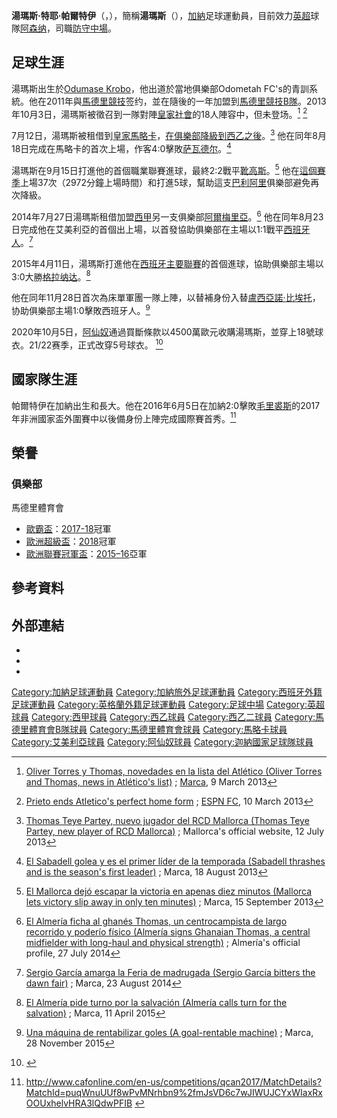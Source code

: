 {{NoteTA
|G1=laliga
|G2=football
|G3=UEFA
|T=zh-hans:托马斯·帕尔特伊; zh-tw:湯瑪斯·帕爾特伊; zh-hk:湯馬士·柏迪;
|1=zh-hans:托马斯·特耶·帕尔特伊;zh-hk:湯馬士·泰耶·柏迪;zh-tw:湯瑪斯·泰耶·帕爾特伊;
|2=zh-hans:帕尔特伊;zh-hk:柏迪;zh-tw:帕爾特伊;
|3=zh-hans:托马斯;zh-hk:湯馬士;zh-tw:湯瑪斯;
}}
{{Infobox football biography
| name = 湯瑪斯·帕爾特伊<br />''Thomas Partey''
| image = ATL-Madrid-Lokomotiv001-Thomas (cropped).jpg
| nickname = 派對
| fullname = Thomas Teye Partey
| birth_date = {{birth date and age|1993|6|13|df=y}}
| birth_place = {{GHA}}{{tsl|en|Odumase Krobo|奧杜馬瑟克羅博}}
| height = {{convert|1.85|m|ftin|0|abbr=on}}
| position = [[中場#防守中場|防守中場]]
| currentclub = [[阿仙奴|阿仙奴]] 
| clubnumber = 5
| youthyears1 = | youthclubs1 = Odometah FC
| youthyears2 = 2011–2012 | youthclubs2 = [[马德里竞技俱乐部|马德里竞技]] 
| years1 = 2013–2015
| clubs1 = [[馬德里競技俱樂部B隊|馬德里競技B隊]]
| caps1 = 28
| goals1 = 3
| years2 = 2013–2014
| clubs2 = → [[皇家馬略卡體育會|皇家馬略卡]]（租借）
| caps2 = 37
| goals2 = 5
| years3 = 2014–2015
| clubs3 = → [[阿爾梅里亞體育會|阿爾梅里亞]]（租借）
| caps3 = 31
| goals3 = 4
| years4 = 2015–2020
| clubs4 = [[马德里竞技俱乐部|马德里竞技]]
| caps4 = 132
| goals4 = 12
| years5 = 2020–
| clubs5 = [[阿仙奴|阿仙奴]]
| caps5 = 45
| goals5 = 2
| nationalyears1 = 2016–
| nationalteam1 = [[加納國家足球隊|加納]]
| nationalcaps1 = 34
| nationalgoals1 = 12
| pcupdate = 2021年10月22日
| ntupdate = 2021年10月12日
}}

'''湯瑪斯·特耶·帕爾特伊'''（{{lang-en|Thomas Teye Partey}}，{{bd|1993年|6月13日|catIdx=Partey ,Thomas}}），簡稱'''湯瑪斯'''（{{lang-en|Thomas}}），[[加纳|加納]]足球運動員，目前效力[[英超|英超]]球隊[[阿森纳足球俱乐部|阿森纳]]，司職[[中場#防守中場|防守中場]]。

==足球生涯==
湯瑪斯出生於[[Odumase_Krobo|Odumase Krobo]]，他出道於當地俱樂部Odometah FC's的青訓系統。他在2011年與[[馬德里競技足球俱樂部|馬德里競技]]签约，並在隨後的一年加盟到[[馬德里競技俱樂部B隊|馬德里競技B隊]]。2013年10月3日，湯瑪斯被徵召到一隊對陣[[皇家社會|皇家社會]]的18人陣容中，但未登场。<ref>{{es}}[http://www.marca.com/2013/03/09/futbol/equipos/atletico/1362835894.html Oliver Torres y Thomas, novedades en la lista del Atlético (Oliver Torres and Thomas, news in Atlético's list)] {{Wayback|url=http://www.marca.com/2013/03/09/futbol/equipos/atletico/1362835894.html |date=20160303221202 }}; [[Marca_(newspaper)|Marca]], 9 March 2013</ref> <ref>{{en}}[http://espnfc.com/en/report/348268/report.html?soccernet=true&cc=3888 Prieto ends Atletico's perfect home form] {{webarchive|url=https://archive.is/20130824040156/http://espnfc.com/en/report/348268/report.html?soccernet=true&cc=3888 |date=2013-08-24 }}; [[ESPN_FC|ESPN FC]], 10 March 2013</ref>

7月12日，湯瑪斯被租借到[[皇家馬略卡體育會|皇家馬略卡]]，[[2012–13賽季西班牙足球甲級聯賽|在俱樂部降級到西乙之後]]。<ref>{{es}}[http://www.rcdmallorca.es/principal_new.php?nombreModulo=noticiasDetalle&idnoticia=32773&idmenu=3 Thomas Teye Partey, nuevo jugador del RCD Mallorca (Thomas Teye Partey, new player of RCD Mallorca)] {{webarchive|url=https://web.archive.org/web/20130715010146/http://www.rcdmallorca.es/principal_new.php?nombreModulo=noticiasDetalle&idnoticia=32773&idmenu=3 |date=2013-07-15 }}; Mallorca's official website, 12 July 2013 </ref> 他在同年8月18日完成在馬略卡的首次上場，作客4:0擊敗[[萨瓦德尔足球俱乐部|萨瓦德尔]]。<ref>{{es}}[http://www.marca.com/2013/08/18/futbol/2adivision/1376858932.html El Sabadell golea y es el primer líder de la temporada (Sabadell thrashes and is the season's first leader)] {{Wayback|url=http://www.marca.com/2013/08/18/futbol/2adivision/1376858932.html |date=20180724154313 }}; Marca, 18 August 2013</ref>

湯瑪斯在9月15日打進他的首個職業聯賽進球，最終2:2戰平[[靴高斯足球會|靴高斯]]。<ref>{{es}}[http://www.marca.com/2013/09/15/futbol/2adivision/1379271208.html El Mallorca dejó escapar la victoria en apenas diez minutos (Mallorca lets victory slip away in only ten minutes)] {{Wayback|url=http://www.marca.com/2013/09/15/futbol/2adivision/1379271208.html |date=20151124205930 }}; Marca, 15 September 2013</ref> 他在[[2011年至2012年西班牙足球乙級聯賽|這個賽季]]上場37次（2972分鐘上場時間）和打進5球，幫助這支[[巴利阿里群島|巴利阿里]]俱樂部避免再次降級。

2014年7月27日湯瑪斯租借加盟[[西甲|西甲]]另一支俱樂部[[阿爾梅里亞體育會|阿爾梅里亞]]。<ref>{{es}}[http://www.udalmeriasad.com/-/el-almeria-ficha-al-ghanes-thomas-un-centrocampista-de-largo-recorrido-y-poderio-fisico El Almería ficha al ghanés Thomas, un centrocampista de largo recorrido y poderío físico (Almería signs Ghanaian Thomas, a central midfielder with long-haul and physical strength)] {{webarchive|url=https://web.archive.org/web/20140729012152/http://www.udalmeriasad.com/-/el-almeria-ficha-al-ghanes-thomas-un-centrocampista-de-largo-recorrido-y-poderio-fisico |date=2014-07-29 }}; Almería's official profile, 27 July 2014 </ref> 他在同年8月23日完成他在艾美利亞的首個出上場，以首發協助俱樂部在主場以1:1戰平[[皇家西班牙人體育俱樂部|西班牙人]]。<ref>{{es}}[http://www.marca.com/eventos/marcador/futbol/2014_15/primera/jornada_1/alm_esp/ Sergio García amarga la Feria de madrugada (Sergio García bitters the dawn fair)] {{Wayback|url=http://www.marca.com/eventos/marcador/futbol/2014_15/primera/jornada_1/alm_esp/ |date=20151124211849 }}; Marca, 23 August 2014</ref>

2015年4月11日，湯瑪斯打進他在[[西班牙足球联赛系统|西班牙主要聯賽]]的首個進球，協助俱樂部主場以3:0大勝[[格拉纳达足球俱乐部|格拉纳达]]。<ref>{{es}}[http://www.marca.com/eventos/marcador/futbol/2014_15/la-liga/jornada_31/alm_gda/ El Almería pide turno por la salvación (Almería calls turn for the salvation)] {{Wayback|url=http://www.marca.com/eventos/marcador/futbol/2014_15/la-liga/jornada_31/alm_gda/ |date=20151124202721 }}; Marca, 11 April 2015</ref>

他在同年11月28日首次為床單軍團一隊上陣，以替補身份入替[[盧西亞諾·比埃托|盧西亞諾·比埃托]]，协助俱樂部主場1:0擊敗西班牙人。<ref>{{es}}[http://www.marca.com/eventos/marcador/futbol/2015_16/la-liga/jornada_13/atm_esp/ Una máquina de rentabilizar goles (A goal-rentable machine)] {{Wayback|url=http://www.marca.com/eventos/marcador/futbol/2015_16/la-liga/jornada_13/atm_esp/ |date=20151202010704 }}; Marca, 28 November 2015</ref>

2020年10月5日，[[阿仙奴|阿仙奴]]通過買斷條款以4500萬歐元收購湯瑪斯，並穿上18號球衣。21/22赛季，正式改穿5号球衣。 <ref>{{cite web |url=https://www.arsenal.com/news/welcome-arsenal-thomas-partey |title=Welcome to Arsenal, Thomas Partey! |date=5 October 2020 |publisher=[[Arsenal_F.C.|Arsenal Football Club]] |accessdate=5 October 2020 |archive-date=2021-01-26 |archive-url=https://web.archive.org/web/20210126123715/https://www.arsenal.com/news/welcome-arsenal-thomas-partey |dead-url=no }}</ref>

==國家隊生涯==
帕爾特伊在加納出生和長大。他在2016年6月5日在加納2:0擊敗[[毛里裘斯國家足球隊|毛里裘斯]]的2017年非洲國家盃外圍賽中以後備身份上陣完成國際賽首秀。<ref>{{en}}http://www.cafonline.com/en-us/competitions/qcan2017/MatchDetails?MatchId=puqWnuUUf8wPvMNrhbn9%2fmJsVD6c7wJIWUJCYxWIaxRxOOUxhelvHRA3lQdwPFIB {{Wayback|url=http://www.cafonline.com/en-us/competitions/qcan2017/MatchDetails?MatchId=puqWnuUUf8wPvMNrhbn9%2fmJsVD6c7wJIWUJCYxWIaxRxOOUxhelvHRA3lQdwPFIB |date=20160403223230 }}</ref>

==榮譽==
===俱樂部===
;馬德里體育會
*[[歐霸盃|歐霸盃]]：[[2017–18年歐霸盃|2017-18]]冠軍
*[[歐洲超級盃|歐洲超級盃]]：[[2018年歐洲超級盃|2018]]冠軍
*[[歐洲聯賽冠軍盃|歐洲聯賽冠軍盃]]：[[2016年歐洲冠軍聯賽決賽|2015–16]]亞軍

==參考資料==
{{Reflist|2}}

==外部連結==
*{{BDFutbol|101856|湯瑪斯}} 
*{{Futbolme profile|15062|湯瑪斯}}
*{{Soccerway|thomas-teye-partey/250434|湯瑪斯}}

{{阿仙奴球員名單}}

{{DEFAULTSORT:Thomas Partey}}
[[Category:加納足球運動員|Category:加納足球運動員]]
[[Category:加納旅外足球運動員|Category:加納旅外足球運動員]]
[[Category:西班牙外籍足球運動員|Category:西班牙外籍足球運動員]]
[[Category:英格蘭外籍足球運動員|Category:英格蘭外籍足球運動員]]
[[Category:足球中場|Category:足球中場]]
[[Category:英超球員|Category:英超球員]]
[[Category:西甲球員|Category:西甲球員]]
[[Category:西乙球員|Category:西乙球員]]
[[Category:西乙二球員|Category:西乙二球員]]
[[Category:馬德里體育會B隊球員|Category:馬德里體育會B隊球員]]
[[Category:馬德里體育會球員|Category:馬德里體育會球員]]
[[Category:馬略卡球員|Category:馬略卡球員]]
[[Category:艾美利亞球員|Category:艾美利亞球員]]
[[Category:阿仙奴球員|Category:阿仙奴球員]]
[[Category:迦納國家足球隊球員|Category:迦納國家足球隊球員]]